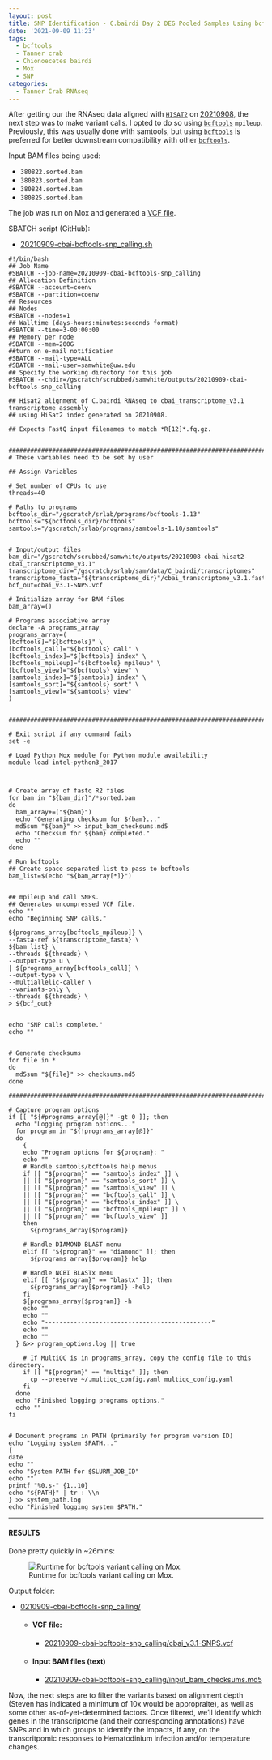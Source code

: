 ```yaml
---
layout: post
title: SNP Identification - C.bairdi Day 2 DEG Pooled Samples Using bcftools on Mox
date: '2021-09-09 11:23'
tags: 
  - bcftools
  - Tanner crab
  - Chionoecetes bairdi
  - Mox
  - SNP
categories: 
  - Tanner Crab RNAseq
---
```

After getting our the RNAseq data aligned with [`HISAT2`](https://daehwankimlab.github.io/hisat2/) on [20210908](https://robertslab.github.io/sams-notebook/2021/09/08/RNAseq-Alignments-C.bairdi-Day-2-Infected-Uninfected-Temperature-Increase-Decrease-RNAseq-to-cbai_transcriptome_v3.1.fasta-with-Hisat2-on-Mox.html), the next step was to make variant calls. I opted to do so using [`bcftools`](https://samtools.github.io/bcftools/bcftools.html#common_options) `mpileup`. Previously, this was usually done with samtools, but using [`bcftools`](https://samtools.github.io/bcftools/bcftools.html#common_options) is preferred for better downstream compatibility with other [`bcftools`](https://samtools.github.io/bcftools/bcftools.html#common_options).

Input BAM files being used:

- `380822.sorted.bam`
- `380823.sorted.bam`
- `380824.sorted.bam`
- `380825.sorted.bam`


The job was run on Mox and generated a [VCF file](https://samtools.github.io/hts-specs/VCFv4.2.pdf).

SBATCH script (GitHub):

- [20210909-cbai-bcftools-snp_calling.sh](https://github.com/RobertsLab/sams-notebook/blob/master/sbatch_scripts/20210909-cbai-bcftools-snp_calling.sh)

```shell
#!/bin/bash
## Job Name
#SBATCH --job-name=20210909-cbai-bcftools-snp_calling
## Allocation Definition
#SBATCH --account=coenv
#SBATCH --partition=coenv
## Resources
## Nodes
#SBATCH --nodes=1
## Walltime (days-hours:minutes:seconds format)
#SBATCH --time=3-00:00:00
## Memory per node
#SBATCH --mem=200G
##turn on e-mail notification
#SBATCH --mail-type=ALL
#SBATCH --mail-user=samwhite@uw.edu
## Specify the working directory for this job
#SBATCH --chdir=/gscratch/scrubbed/samwhite/outputs/20210909-cbai-bcftools-snp_calling

## Hisat2 alignment of C.bairdi RNAseq to cbai_transcriptome_v3.1 transcriptome assembly
## using HiSat2 index generated on 20210908.

## Expects FastQ input filenames to match *R[12]*.fq.gz.


###################################################################################
# These variables need to be set by user

## Assign Variables

# Set number of CPUs to use
threads=40

# Paths to programs
bcftools_dir="/gscratch/srlab/programs/bcftools-1.13"
bcftools="${bcftools_dir}/bcftools"
samtools="/gscratch/srlab/programs/samtools-1.10/samtools"


# Input/output files
bam_dir="/gscratch/scrubbed/samwhite/outputs/20210908-cbai-hisat2-cbai_transcriptome_v3.1"
transcriptome_dir="/gscratch/srlab/sam/data/C_bairdi/transcriptomes"
transcriptome_fasta="${transcriptome_dir}"/cbai_transcriptome_v3.1.fasta
bcf_out=cbai_v3.1-SNPS.vcf

# Initialize array for BAM files
bam_array=()

# Programs associative array
declare -A programs_array
programs_array=(
[bcftools]="${bcftools}" \
[bcftools_call]="${bcftools} call" \
[bcftools_index]="${bcftools} index" \
[bcftools_mpileup]="${bcftools} mpileup" \
[bcftools_view]="${bcftools} view" \
[samtools_index]="${samtools} index" \
[samtools_sort]="${samtools} sort" \
[samtools_view]="${samtools} view"
)


###################################################################################################

# Exit script if any command fails
set -e

# Load Python Mox module for Python module availability
module load intel-python3_2017



# Create array of fastq R2 files
for bam in "${bam_dir}"/*sorted.bam
do
  bam_array+=("${bam}")
  echo "Generating checksum for ${bam}..."
  md5sum "${bam}" >> input_bam_checksums.md5
  echo "Checksum for ${bam} completed."
  echo ""
done

# Run bcftools
## Create space-separated list to pass to bcftools
bam_list=$(echo "${bam_array[*]}")


## mpileup and call SNPs.
## Generates uncompressed VCF file.
echo ""
echo "Beginning SNP calls."

${programs_array[bcftools_mpileup]} \
--fasta-ref ${transcriptome_fasta} \
${bam_list} \
--threads ${threads} \
--output-type u \
| ${programs_array[bcftools_call]} \
--output-type v \
--multiallelic-caller \
--variants-only \
--threads ${threads} \
> ${bcf_out}


echo "SNP calls complete."
echo ""


# Generate checksums
for file in *
do
  md5sum "${file}" >> checksums.md5
done

#######################################################################################################

# Capture program options
if [[ "${#programs_array[@]}" -gt 0 ]]; then
  echo "Logging program options..."
  for program in "${!programs_array[@]}"
  do
    {
    echo "Program options for ${program}: "
    echo ""
    # Handle samtools/bcftools help menus
    if [[ "${program}" == "samtools_index" ]] \
    || [[ "${program}" == "samtools_sort" ]] \
    || [[ "${program}" == "samtools_view" ]] \
    || [[ "${program}" == "bcftools_call" ]] \
    || [[ "${program}" == "bcftools_index" ]] \
    || [[ "${program}" == "bcftools_mpileup" ]] \
    || [[ "${program}" == "bcftools_view" ]]
    then
      ${programs_array[$program]}

    # Handle DIAMOND BLAST menu
    elif [[ "${program}" == "diamond" ]]; then
      ${programs_array[$program]} help

    # Handle NCBI BLASTx menu
    elif [[ "${program}" == "blastx" ]]; then
      ${programs_array[$program]} -help
    fi
    ${programs_array[$program]} -h
    echo ""
    echo ""
    echo "----------------------------------------------"
    echo ""
    echo ""
  } &>> program_options.log || true

    # If MultiQC is in programs_array, copy the config file to this directory.
    if [[ "${program}" == "multiqc" ]]; then
      cp --preserve ~/.multiqc_config.yaml multiqc_config.yaml
    fi
  done
  echo "Finished logging programs options."
  echo ""
fi


# Document programs in PATH (primarily for program version ID)
echo "Logging system $PATH..."
{
date
echo ""
echo "System PATH for $SLURM_JOB_ID"
echo ""
printf "%0.s-" {1..10}
echo "${PATH}" | tr : \\n
} >> system_path.log
echo "Finished logging system $PATH."
```

---

#### RESULTS

Done pretty quickly in ~26mins:

![Runtime for bcftools variant calling on Mox.](https://github.com/RobertsLab/sams-notebook/blob/master/images/screencaps/20210909-cbai-bcftools-snp_calling_runtime.png?raw=true)

Output folder:

- [0210909-cbai-bcftools-snp_calling/](https://gannet.fish.washington.edu/Atumefaciens/20210909-cbai-bcftools-snp_calling/)


  - #### VCF file:

    - [20210909-cbai-bcftools-snp_calling/cbai_v3.1-SNPS.vcf](https://gannet.fish.washington.edu/Atumefaciens/20210909-cbai-bcftools-snp_calling/cbai_v3.1-SNPS.vcf)

  - #### Input BAM files (text)

    - [20210909-cbai-bcftools-snp_calling/input_bam_checksums.md5](https://gannet.fish.washington.edu/Atumefaciens/20210909-cbai-bcftools-snp_calling/input_bam_checksums.md5)

Now, the next steps are to filter the variants based on alignment depth (Steven has indicated a minimum of 10x would be appropraite), as well as some other as-of-yet-determined factors. Once filtered, we'll identify which genes in the transcriptome (and their corresponding annotations) have SNPs and in which groups to identify the impacts, if any, on the transcritpomic responses to Hematodinium infection and/or temperature changes.